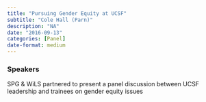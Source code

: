 ```yaml
---
title: "Pursuing Gender Equity at UCSF"
subtitle: "Cole Hall (Parn)"
description: "NA"
date: "2016-09-13"
categories: [Panel]
date-format: medium 
---
```


### Speakers  


SPG & WiLS partnered to present a panel discussion between UCSF leadership and trainees on gender equity issues

